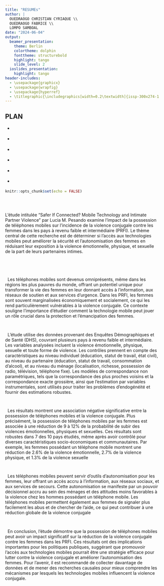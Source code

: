 ```yaml
---
title: "RESUMEs"
author: |
  OUEDRAOGO CHRISTIAN CYRIAQUE \\
  OUEDRAOGO FABRICE \\
  LOMPO SAMBOAL
date: "2024-06-04"
output: 
  beamer_presentation: 
    theme: Berlin
    colortheme: dolphin
    fonttheme: structurebold
    highlight: tango
    slide_level: 2
  ioslides_presentation: 
    highlight: tango
header-includes:
  - \usepackage{graphicx}
  - \usepackage{wrapfig}
  - \usepackage{hyperref}
  - \titlegraphic{\includegraphics[width=0.2\textwidth]{issp-300x274-1.png}}
---
```


## PLAN 

- \hyperlink{introduction}{INTRODUCTION}

- \hyperlink{Contexte}{Contexte de l'Étude}

- \hyperlink{Méthodologie}{Méthodologie}

- \hyperlink{Résultats Clés}{Résultats Clés}

- \hyperlink{resultats}{Interprétation des Résultats}

- \hyperlink{implications}{Conclusions et ImplicationsE}



```r
knitr::opts_chunk$set(echo = FALSE)

```

## \hypertarget{introduction}{INTRODUCTION}
&nbsp;

L'étude intitulée "Safer If Connected? Mobile Technology and Intimate Partner Violence" par Lucia M. Pesando examine l'impact de la possession de téléphones mobiles sur l'incidence de la violence conjugale contre les femmes dans les pays à revenu faible et intermédiaire (PRFI). Le thème central de cette recherche est de déterminer si l'accès aux technologies mobiles peut améliorer la sécurité et l'autonomisation des femmes en réduisant leur exposition à la violence émotionnelle, physique, et sexuelle de la part de leurs partenaires intimes.

&nbsp;

```r

```

##        \hypertarget{Contexte}{Contexte de l'Étude}

&nbsp;
Les téléphones mobiles sont devenus omniprésents, même dans les régions les plus pauvres du monde, offrant un potentiel unique pour transformer la vie des femmes en leur donnant accès à l'information, aux réseaux de soutien et aux services d'urgence. Dans les PRFI, les femmes sont souvent marginalisées économiquement et socialement, ce qui les rend particulièrement vulnérables à la violence conjugale. Ce contexte souligne l'importance d'étudier comment la technologie mobile peut jouer un rôle crucial dans la protection et l'émancipation des femmes.
&nbsp;


```r

```


##                    \hypertarget{Méthodologie}{Méthodologie}
&nbsp;
L'étude utilise des données provenant des Enquêtes Démographiques et de Santé (DHS), couvrant plusieurs pays à revenu faible et intermédiaire. Les variables analysées incluent la violence émotionnelle, physique, sexuelle et toute forme de violence. Les contrôles prennent en compte des caractéristiques au niveau individuel (éducation, statut de travail, état civil), au niveau du partenaire (éducation, statut de travail, consommation d'alcool), et au niveau du ménage (localisation, richesse, possession de radio, télévision, téléphone fixe). Les modèles de correspondance non paramétriques, tels que la correspondance des plus proches voisins et la correspondance exacte grossière, ainsi que l'estimation par variables instrumentales, sont utilisés pour traiter les problèmes d'endogénéité et fournir des estimations robustes.
&nbsp;  

```r

```

##      \hypertarget{Résultats Clés}{Résultats Clés}

&nbsp;
Les résultats montrent une association négative significative entre la possession de téléphones mobiles et la violence conjugale. Plus précisément, la possession de téléphones mobiles par les femmes est associée à une réduction de 9 à 12% de la probabilité de subir des violences émotionnelles, physiques et sexuelles. Ces résultats sont robustes dans 7 des 10 pays étudiés, même après avoir contrôlé pour diverses caractéristiques socio-économiques et communautaires. Par exemple, les femmes possédant un téléphone mobile montrent une réduction de 2.6% de la violence émotionnelle, 2.7% de la violence physique, et 1.3% de la violence sexuelle
&nbsp;   
```r
```

    
##    \hypertarget{resultats}{Interprétation des Résultats}
&nbsp;
Les téléphones mobiles peuvent servir d'outils d'autonomisation pour les femmes, leur offrant un accès accru à l'information, aux réseaux sociaux, et aux services de secours. Cette autonomisation se manifeste par un pouvoir décisionnel accru au sein des ménages et des attitudes moins favorables à la violence chez les hommes possédant un téléphone mobile. Les téléphones mobiles permettent également aux femmes de signaler plus facilement les abus et de chercher de l'aide, ce qui peut contribuer à une réduction globale de la violence conjugale
```r

```


##        \hypertarget{implications}{Conclusions et Implications}

&nbsp;
En conclusion, l'étude démontre que la possession de téléphones mobiles peut avoir un impact significatif sur la réduction de la violence conjugale contre les femmes dans les PRFI. Ces résultats ont des implications importantes pour les politiques publiques, suggérant que promouvoir l'accès aux technologies mobiles pourrait être une stratégie efficace pour lutter contre la violence conjugale et améliorer l'autonomisation des femmes. Pour l'avenir, il est recommandé de collecter davantage de données et de mener des recherches causales pour mieux comprendre les mécanismes par lesquels les technologies mobiles influencent la violence conjugale.
&nbsp;
    
